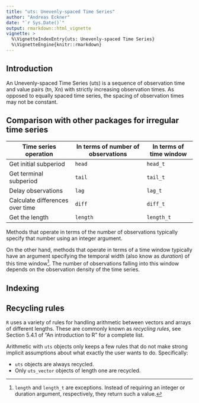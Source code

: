 ```yaml
---
title: "uts: Unevenly-spaced Time Series"
author: "Andreas Eckner"
date: "`r Sys.Date()`"
output: rmarkdown::html_vignette
vignette: >
  %\VignetteIndexEntry{uts: Unevenly-spaced Time Series}
  %\VignetteEngine{knitr::rmarkdown}
---
```


## Introduction

An Unevenly-spaced Time Series (uts) is a sequence of observation time and value pairs (tn, Xn) with strictly increasing observation times. As opposed to equally spaced time series, the spacing of observation times may not be constant.

## Comparison with other packages for irregular time series

| Time series operation           | In terms of number of observations | In terms of time window |
|---------------------------------|------------------------------------|-------------------------|
| Get initial subperiod           | `head` | `head_t` |
| Get terminal subperiod          | `tail` | `tail_t` |
| Delay observations              | `lag` | `lag_t` |
| Calculate differences over time | `diff` | `diff_t` |
| Get the length                  | `length` | `length_t` |

Methods that operate in terms of the number of observations typically specify that number using an integer argument.

On the other hand, methods that operate in terms of a time window typically have an argument specifying the temporal width (also know as *duration*) of this time window[^1]. The number of observations falling into this window depends on the observation density of the time series.

[^1]: `length` and `length_t` are exceptions. Instead of requiring an integer or duration argument, respectively, they return such a value.

## Indexing

## Recycling rules

`R` uses a variety of rules for handling arithmetic between vectors and arrays of different lengths. These are commonly known as *recycling rules*, see Section 5.4.1 of "An introduction to R" for a complete list.

Arithmetic with `uts` objects only keeps a few rules that do not make strong implicit assumptions about what exactly the user wants to do. Specifically:

* `uts` objects are always recycled.
* Only `uts_vector` objects of length one are recycled.

